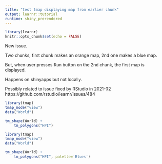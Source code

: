 ```yaml
---
title: "test tmap displaying map from earlier chunk"
output: learnr::tutorial
runtime: shiny_prerendered
---
```


```r
library(learnr)
knitr::opts_chunk$set(echo = FALSE)
```

New issue. 

Two chunks, first chunk makes an orange map, 2nd one makes a blue map.

But, when user presses Run button on the 2nd chunk, the first map is displayed.

Happens on shinyapps but not locally.

Possibly related to issue fixed by RStudio in 2021-02 https://github.com/rstudio/learnr/issues/484


```r

library(tmap)
tmap_mode("view")
data("World")

tm_shape(World) +
    tm_polygons("HPI")


```


```r

library(tmap)
tmap_mode("view")
data("World")

tm_shape(World) +
    tm_polygons("HPI", palette='Blues')

```
